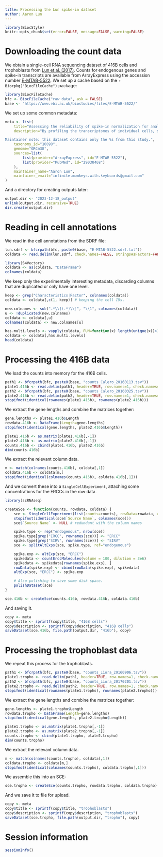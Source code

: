 ```yaml
---
title: Processing the Lun spike-in dataset
author: Aaron Lun
---
```


```r
library(BiocStyle)
knitr::opts_chunk$set(error=FALSE, message=FALSE, warning=FALSE)
```

# Downloading the count data

We obtain a single-cell RNA sequencing dataset of 416B cells and trophoblasts from [Lun et al. (2017)](https://doi.org/10.1101/gr.222877.117).
Counts for endogenous genes and spike-in transcripts are available from ArrayExpress
using the accession number [E-MTAB-5522](https://www.ebi.ac.uk/arrayexpress/experiments/E-MTAB-5522/).
We set up a cache based on the `r Biocpkg("BiocFileCache")` package:

```r
library(BiocFileCache)
bfc <- BiocFileCache("raw_data", ask = FALSE)
base <- "https://www.ebi.ac.uk/biostudies/files/E-MTAB-5522/"
```

We set up some common metadata:

```r
meta <- list(
    title="Assessing the reliability of spike-in normalization for analyses of single-cell RNA sequencing data [%s only]",
    description="By profiling the transcriptomes of individual cells, single-cell RNA sequencing provides unparalleled resolution to study cellular heterogeneity. However, this comes at the cost of high technical noise, including cell-specific biases in capture efficiency and library generation. One strategy for removing these biases is to add a constant amount of spike-in RNA to each cell and to scale the observed expression values so that the coverage of spike-in transcripts is constant across cells. This approach has previously been criticized as its accuracy depends on the precise addition of spike-in RNA to each sample. Here, we perform mixture experiments using two different sets of spike-in RNA to quantify the variance in the amount of spike-in RNA added to each well in a plate-based protocol. We also obtain an upper bound on the variance due to differences in behavior between the two spike-in sets. We demonstrate that both factors are small contributors to the total technical variance and have only minor effects on downstream analyses, such as detection of highly variable genes and clustering. Our results suggest that scaling normalization using spike-in transcripts is reliable enough for routine use in single-cell RNA sequencing data analyses.

Maintainer note: this dataset contains only the %s from this study.",
    taxonomy_id="10090",
    genome="GRCm38",
    sources=list(
        list(provider="ArrayExpress", id="E-MTAB-5522"),
        list(provider="PubMed", id="29030468")
    ),
    maintainer_name="Aaron Lun",
    maintainer_email="infinite.monkeys.with.keyboards@gmail.com"
)
```

And a directory for creating outputs later:

```r
output.dir <- "2023-12-18_output"
unlink(output.dir, recursive=TRUE)
dir.create(output.dir)
```

# Reading in cell annotations

We read in the cell annotations from the SDRF file:

```r
lun.sdrf <- bfcrpath(bfc, paste0(base, "E-MTAB-5522.sdrf.txt"))
coldata <- read.delim(lun.sdrf, check.names=FALSE, stringsAsFactors=FALSE)

library(S4Vectors)
coldata <- as(coldata, "DataFrame")
colnames(coldata)
```

We keep only the experimentally interesting metadata, discarding columns that are duplicated or only have one level.

```r
keep <- grep("Characteristics|Factor", colnames(coldata))
coldata <- coldata[,c(1, keep)] # keeping the cell IDs.

new.colnames <- sub(".*\\[(.*)\\]", "\\1", colnames(coldata))
u <- !duplicated(new.colnames)
coldata <- coldata[,u]
colnames(coldata) <- new.colnames[u]

has.multi.levels <- vapply(coldata, FUN=function(x) length(unique(x))>1L, TRUE)
coldata <- coldata[,has.multi.levels]
head(coldata)
```

# Processing the 416B data

We load the counts into memory for the 416B cells.

```r
path1 <- bfcrpath(bfc, paste0(base, "counts_Calero_20160113.tsv"))
plate1.416b <- read.delim(path1, header=TRUE, row.names=1, check.names=FALSE)
path2 <- bfcrpath(bfc, paste0(base, "counts_Calero_20160325.tsv"))
plate2.416b <- read.delim(path2, header=TRUE, row.names=1, check.names=FALSE)
stopifnot(identical(rownames(plate1.416b), rownames(plate2.416b)))
```

We extract the gene lengths and combine the matrices together:

```r
gene.lengths <- plate1.416b$Length 
rowdata.416b <- DataFrame(Length=gene.lengths)
stopifnot(identical(gene.lengths, plate2.416b$Length))

plate1.416b <- as.matrix(plate1.416b[,-1])
plate2.416b <- as.matrix(plate2.416b[,-1])
counts.416b <- cbind(plate1.416b, plate2.416b)
dim(counts.416b)
```

We extract the relevant column data.

```r
m <- match(colnames(counts.416b), coldata[,1])
coldata.416b <- coldata[m,]
stopifnot(identical(colnames(counts.416b), coldata.416b[,1]))
```

And we convert these into a `SingleCellExperiment`, attaching some concentrations for the ERCCs in the row data.

```r
library(scRNAseq)

createSce <- function(counts, rowdata, coldata) {
    sce <- SingleCellExperiment(list(counts=counts), rowData=rowdata, colData=coldata)
    stopifnot(identical(sce$`Source Name`, colnames(sce)))
    sce$`Source Name` <- NULL # redundant with the column names

    spike.type <- rep("endogenous", nrow(sce))
    spike.type[grep("ERCC", rownames(sce))] <- "ERCC"
    spike.type[grep("SIRV", rownames(sce))] <- "SIRV"
    sce <- splitAltExps(sce, spike.type, ref="endogenous")

    spike.exp <- altExp(sce, "ERCC")
    spikedata <- countErccMolecules(volume = 100, dilution = 3e6)
    spikedata <- spikedata[rownames(spike.exp), ]
    rowData(spike.exp) <- cbind(rowData(spike.exp), spikedata)
    altExp(sce, "ERCC") <- spike.exp

    # Also polishing to save some disk space.
    polishDataset(sce)
}

sce.416b <- createSce(counts.416b, rowdata.416b, coldata.416b)
```

And saving it.

```r
copy <- meta
copy$title <- sprintf(copy$title, "416B cells")
copy$description <- sprintf(copy$description, "416B cells")
saveDataset(sce.416b, file.path(output.dir, "416b"), copy)
```

# Processing the trophoblast data

We repeat this process for the trophoblasts.

```r
path1 <- bfcrpath(bfc, paste0(base, "counts_Liora_20160906.tsv"))
plate1.tropho <- read.delim(path1, header=TRUE, row.names=1, check.names=FALSE)
path2 <- bfcrpath(bfc, paste0(base, "counts_Liora_20170201.tsv"))
plate2.tropho <- read.delim(path2, header=TRUE, row.names=1, check.names=FALSE)
stopifnot(identical(rownames(plate1.tropho), rownames(plate2.tropho)))
```

We extract the gene lengths and combine the matrices together:

```r
gene.lengths <- plate1.tropho$Length 
rowdata.tropho <- DataFrame(Length=gene.lengths)
stopifnot(identical(gene.lengths, plate2.tropho$Length))

plate1.tropho <- as.matrix(plate1.tropho[,-1])
plate2.tropho <- as.matrix(plate2.tropho[,-1])
counts.tropho <- cbind(plate1.tropho, plate2.tropho)
dim(counts.tropho)
```

We extract the relevant column data.

```r
m <- match(colnames(counts.tropho), coldata[,1])
coldata.tropho <- coldata[m,]
stopifnot(identical(colnames(counts.tropho), coldata.tropho[,1]))
```

We assemble this into an SCE:

```r
sce.tropho <- createSce(counts.tropho, rowdata.tropho, coldata.tropho)
```

And we save it to file for upload.

```r
copy <- meta
copy$title <- sprintf(copy$title, "trophoblasts")
copy$description <- sprintf(copy$description, "trophoblasts")
saveDataset(sce.tropho, file.path(output.dir, "tropho"), copy)
```

# Session information {-}

```r
sessionInfo()
```
